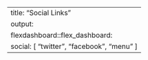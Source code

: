 ---
title: "Social Links"
output:
  flexdashboard::flex_dashboard:
    social: [ "twitter", "facebook", "menu" ]
---